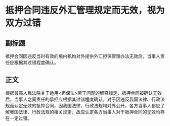 # 抵押合同违反外汇管理规定而无效，视为双方过错
## 副标题
抵押合同因违反当时有效的境内机构对外提供外汇担保管理办法无效后，当事人责任应根据其过错程度确认。
## 正文
根据最高人民法院关于适用<担保法>若干问题的解释规定，抵押合同被确认无效后，当事人之间责任的承担应根据其过错程度确认。对于因违反我国法律、行政法规而认定无效的抵押合同，因我国法律、行政法规均对外公开，各方当事人都应了解我国法律、行政法规的相关规定，故应认定各方当事人对于抵押合同的无效均存在一定过错。